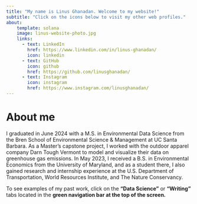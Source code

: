 ```yaml
---
title: "My name is Linus Ghanadan. Welcome to my website!"
subtitle: "Click on the icons below to visit my other web profiles."
about:
    template: solana
    image: linus-website-photo.jpg
    links: 
      - text: LinkedIn
        href: https://www.linkedin.com/in/linus-ghanadan/
        icon: linkedin
      - text: GitHub
        icon: github
        href: https://github.com/linusghanadan/
      - text: Instagram
        icon: instagram
        href: https://www.instagram.com/linusghanadan/
---
```


# About me

I graduated in June 2024 with a M.S. in Environmental Data Science from the Bren School of Environmental Science & Management at UC Santa Barbara. As a Master's capstone project, I worked with the outdoor apparel company Darn Tough Vermont to model and visualize their data on greenhouse gas emissions. In May 2023, I received a B.S. in Environmental Economics from the University of Maryland, and as a student there, I also gained research and internship experience at the U.S. Department of Transportation, World Resources Institute, and The Nature Conservancy.

To see examples of my past work, click on the **"Data Science"** or **"Writing"** tabs located in the **green navigation bar at the top of the screen.**